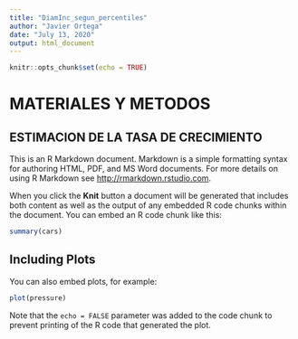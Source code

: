 ---
title: "DiamInc_segun_percentiles"
author: "Javier Ortega"
date: "July 13, 2020"
output: html_document
---

```{r setup, include=FALSE}
knitr::opts_chunk$set(echo = TRUE)
```

# MATERIALES Y METODOS

## ESTIMACION DE LA TASA DE CRECIMIENTO

This is an R Markdown document. Markdown is a simple formatting syntax for authoring HTML, PDF, and MS Word documents. For more details on using R Markdown see <http://rmarkdown.rstudio.com>.

When you click the **Knit** button a document will be generated that includes both content as well as the output of any embedded R code chunks within the document. You can embed an R code chunk like this:

```{r cars}
summary(cars)
```

## Including Plots

You can also embed plots, for example:

```{r pressure, echo=FALSE}
plot(pressure)
```

Note that the `echo = FALSE` parameter was added to the code chunk to prevent printing of the R code that generated the plot.
